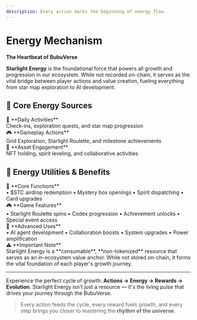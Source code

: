 ```yaml
---
description: Every action marks the beginning of energy flow.
---
```


# Energy Mechanism

<div style={{
  background: 'linear-gradient(135deg, rgba(251, 191, 36, 0.08), rgba(245, 158, 11, 0.08))',
  border: '1px solid rgba(251, 191, 36, 0.15)',
  borderRadius: '16px',
  padding: '32px 28px',
  marginTop: '24px',
  marginBottom: '32px'
}}>

**The Heartbeat of BubuVerse**

**Starlight Energy** is the foundational force that powers all growth and progression in our ecosystem. While not recorded on-chain, it serves as the vital bridge between player actions and value creation, fueling everything from star map exploration to AI development.

</div>

## 🌟 Core Energy Sources

<div style={{ 
  display: 'grid', 
  gridTemplateColumns: 'repeat(auto-fit, minmax(280px, 1fr))', 
  gap: '16px', 
  margin: '24px 0' 
}}>

<div style={{
  background: 'rgba(251, 191, 36, 0.03)',
  border: '1px solid rgba(251, 191, 36, 0.1)',
  borderRadius: '12px',
  padding: '20px',
  transition: 'all 0.3s ease'
}}>
  <div style={{ fontSize: '18px', marginBottom: '8px' }}>🎯 **Daily Activities**</div>
  <div style={{ fontSize: '14px', opacity: '0.8' }}>Check-ins, exploration quests, and star map progression</div>
</div>

<div style={{
  background: 'rgba(251, 191, 36, 0.03)',
  border: '1px solid rgba(251, 191, 36, 0.1)',
  borderRadius: '12px',
  padding: '20px',
  transition: 'all 0.3s ease'
}}>
  <div style={{ fontSize: '18px', marginBottom: '8px' }}>🎮 **Gameplay Actions**</div>
  <div style={{ fontSize: '14px', opacity: '0.8' }}>Grid Exploration, Starlight Roulette, and milestone achievements</div>
</div>

<div style={{
  background: 'rgba(251, 191, 36, 0.03)',
  border: '1px solid rgba(251, 191, 36, 0.1)',
  borderRadius: '12px',
  padding: '20px',
  transition: 'all 0.3s ease'
}}>
  <div style={{ fontSize: '18px', marginBottom: '8px' }}>💎 **Asset Engagement**</div>
  <div style={{ fontSize: '14px', opacity: '0.8' }}>NFT holding, spirit leveling, and collaborative activities</div>
</div>

</div>

## 🎯 Energy Utilities & Benefits

<div style={{ 
  display: 'grid', 
  gridTemplateColumns: 'repeat(auto-fit, minmax(300px, 1fr))', 
  gap: '16px', 
  margin: '24px 0' 
}}>

<div style={{
  background: 'rgba(251, 191, 36, 0.03)',
  border: '1px solid rgba(251, 191, 36, 0.1)',
  borderRadius: '12px',
  padding: '20px',
  transition: 'all 0.3s ease'
}}>
  <div style={{ fontSize: '20px', marginBottom: '8px' }}>🎁 **Core Functions**</div>
  <div style={{ fontSize: '14px', opacity: '0.8' }}>
    • $STC airdrop redemption
    • Mystery box openings
    • Spirit dispatching
    • Card upgrades
  </div>
</div>

<div style={{
  background: 'rgba(251, 191, 36, 0.03)',
  border: '1px solid rgba(251, 191, 36, 0.1)',
  borderRadius: '12px',
  padding: '20px',
  transition: 'all 0.3s ease'
}}>
  <div style={{ fontSize: '20px', marginBottom: '8px' }}>🎮 **Game Features**</div>
  <div style={{ fontSize: '14px', opacity: '0.8' }}>
    • Starlight Roulette spins
    • Codex progression
    • Achievement unlocks
    • Special event access
  </div>
</div>

<div style={{
  background: 'rgba(251, 191, 36, 0.03)',
  border: '1px solid rgba(251, 191, 36, 0.1)',
  borderRadius: '12px',
  padding: '20px',
  transition: 'all 0.3s ease'
}}>
  <div style={{ fontSize: '20px', marginBottom: '8px' }}>🤖 **Advanced Uses**</div>
  <div style={{ fontSize: '14px', opacity: '0.8' }}>
    • AI agent development
    • Collaboration boosts
    • System upgrades
    • Power amplification
  </div>
</div>

</div>

<div style={{
  background: 'rgba(251, 191, 36, 0.03)',
  border: '1px solid rgba(251, 191, 36, 0.1)',
  borderRadius: '12px',
  padding: '20px',
  margin: '24px 0',
  transition: 'all 0.3s ease'
}}>
  <div style={{ fontSize: '16px', marginBottom: '8px' }}>⚠️ **Important Note**</div>
  <div style={{ fontSize: '14px', opacity: '0.8' }}>
    Starlight Energy is a **consumable**, **non-tokenized** resource that serves as an in-ecosystem value anchor. While not stored on-chain, it forms the vital foundation of each player's growth journey.
  </div>
</div>

***

<div style={{
  background: 'linear-gradient(135deg, rgba(251, 191, 36, 0.05), rgba(245, 158, 11, 0.05))',
  borderLeft: '4px solid rgba(251, 191, 36, 0.4)',
  padding: '20px 24px',
  borderRadius: '0 12px 12px 0',
  margin: '24px 0'
}}>

Experience the perfect cycle of growth: **Actions → Energy → Rewards → Evolution**. Starlight Energy isn't just a resource — it's the living pulse that drives your journey through the BubuVerse.

> Every action feeds the cycle, every reward fuels growth, and every step brings you closer to mastering the **rhythm of the universe**.

</div>